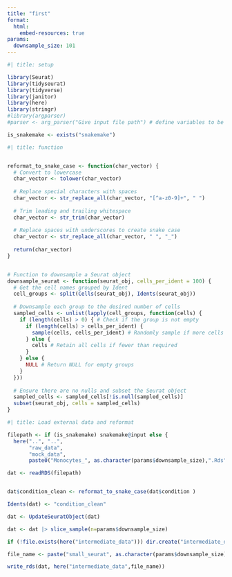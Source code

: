 ```yaml
---
title: "first"
format: 
  html:
    embed-resources: true
params:
  downsample_size: 101
---
```



```r
#| title: setup

library(Seurat)
library(tidyseurat)
library(tidyverse)
library(janitor)
library(here)
library(stringr)
#library(argparser)
#parser <- arg_parser("Give input file path") # define variables to be acessible via command line/ snakmake but with a default

is_snakemake <- exists("snakemake")
```

```r
#| title: function


reformat_to_snake_case <- function(char_vector) {
  # Convert to lowercase
  char_vector <- tolower(char_vector)
  
  # Replace special characters with spaces
  char_vector <- str_replace_all(char_vector, "[^a-z0-9]+", " ")
  
  # Trim leading and trailing whitespace
  char_vector <- str_trim(char_vector)
  
  # Replace spaces with underscores to create snake case
  char_vector <- str_replace_all(char_vector, " ", "_")
  
  return(char_vector)
}


# Function to downsample a Seurat object
downsample_seurat <- function(seurat_obj, cells_per_ident = 100) {
  # Get the cell names grouped by Ident
  cell_groups <- split(Cells(seurat_obj), Idents(seurat_obj))
  
  # Downsample each group to the desired number of cells
  sampled_cells <- unlist(lapply(cell_groups, function(cells) {
    if (length(cells) > 0) { # Check if the group is not empty
      if (length(cells) > cells_per_ident) {
        sample(cells, cells_per_ident) # Randomly sample if more cells exist
      } else {
        cells # Retain all cells if fewer than required
      }
    } else {
      NULL # Return NULL for empty groups
    }
  }))
  
  # Ensure there are no nulls and subset the Seurat object
  sampled_cells <- sampled_cells[!is.null(sampled_cells)]
  subset(seurat_obj, cells = sampled_cells)
}

```

```r
#| title: Load external data and reformat 

filepath <- if (is_snakemake) snakemake@input else {
  here("..", "..",
       "raw_data",
       "mock_data",
       paste0("Monocytes_", as.character(params$downsample_size),".Rds"))} 

dat <- readRDS(filepath)


dat$condition_clean <- reformat_to_snake_case(dat$condition )

Idents(dat) <- "condition_clean"

dat <- UpdateSeuratObject(dat)

dat <- dat |> slice_sample(n=params$downsample_size)

if (!file.exists(here("intermediate_data"))) dir.create("intermediate_data") #needed with snakemake?

file_name <- paste("small_seurat", as.character(params$downsample_size), "obj.rds", sep = "_")

write_rds(dat, here("intermediate_data",file_name))
```
